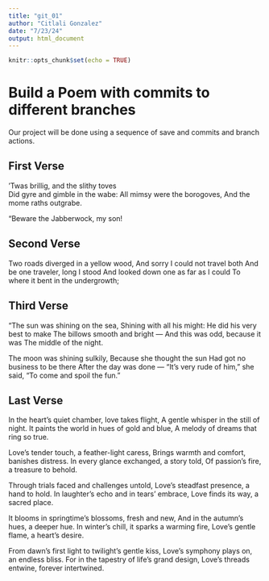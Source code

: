```yaml
---
title: "git_01"
author: "Citlali Gonzalez"
date: "7/23/24"
output: html_document
---
```


```r
knitr::opts_chunk$set(echo = TRUE)
```
# Build a Poem with commits to different branches
Our project will be done using a sequence of save and commits and branch actions.
<!-- Do not modify or change any text in "!--" bracketed areas such as this --- these are instructions to
you, if you change any of this the git program will notice it and compromise your git merging strategy !-->

## First Verse   
<!--Put the first five lines of a poem by Lewis Carrol in this section!-->

’Twas brillig, and the slithy toves   
      Did gyre and gimble in the wabe:
All mimsy were the borogoves,
      And the mome raths outgrabe.

“Beware the Jabberwock, my son!

## Second Verse   
<!--Put the first five lines of a poem by Robert Frost here!-->

Two roads diverged in a yellow wood,
And sorry I could not travel both
And be one traveler, long I stood
And looked down one as far as I could
To where it bent in the undergrowth;

## Third Verse   
<!--Put the first two verses of The Walrus and the Carpenter here!-->

"The sun was shining on the sea,
      Shining with all his might:
He did his very best to make
      The billows smooth and bright —
And this was odd, because it was
      The middle of the night.

The moon was shining sulkily,
      Because she thought the sun
Had got no business to be there
      After the day was done —
"It's very rude of him," she said,
      "To come and spoil the fun."

## Last Verse 
<!--Put a short poem you created using chatGPT of 20 to 30 lines,here!-->

In the heart's quiet chamber, love takes flight,
A gentle whisper in the still of night.
It paints the world in hues of gold and blue,
A melody of dreams that ring so true.

Love's tender touch, a feather-light caress,
Brings warmth and comfort, banishes distress.
In every glance exchanged, a story told,
Of passion's fire, a treasure to behold.

Through trials faced and challenges untold,
Love's steadfast presence, a hand to hold.
In laughter's echo and in tears' embrace,
Love finds its way, a sacred place.

It blooms in springtime's blossoms, fresh and new,
And in the autumn's hues, a deeper hue.
In winter's chill, it sparks a warming fire,
Love's gentle flame, a heart's desire.

From dawn's first light to twilight's gentle kiss,
Love's symphony plays on, an endless bliss.
For in the tapestry of life's grand design,
Love's threads entwine, forever intertwined.
